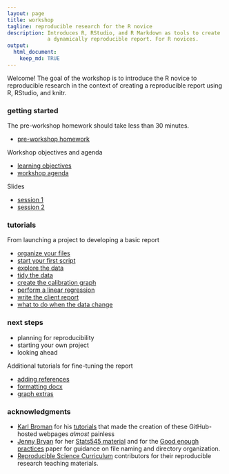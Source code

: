 ```yaml
---
layout: page
title: workshop
tagline: reproducible research for the R novice
description: Introduces R, RStudio, and R Markdown as tools to create
             a dynamically reproducible report. For R novices. 
output: 
  html_document:
    keep_md: TRUE
---
```


Welcome! The goal of the workshop is to introduce the R novice to reproducible research in the context of creating a reproducible report using R, RStudio, and knitr.  

### getting started

The pre-workshop homework should take less than 30 minutes. 

- [pre-workshop homework](pages/102_pre-hw.html) 

Workshop objectives and agenda

- [learning objectives](pages/101_objectives.html) 
- [workshop agenda](pages/103_agenda.html) 

Slides 

- [session 1](slides/slides_session_01.html) 
- [session 2](slides/slides_session_02.html) 

### tutorials 

From launching a project to developing a basic report

- [organize your files](pages/104_organize-files.html)
- [start your first script](pages/105_first-script.html)
- [explore the data](pages/109_explore-data.html)
- [tidy the data](pages/110_tidy-data.html)
- [create the calibration graph](pages/111_graph.html)
- [perform a linear regression](pages/112_regression.html) 
- [write the client report](pages/113_report.html) 
- [what to do when the data change](pages/117data-change.html)

### next steps 

- planning for reproducibility 
- starting your own project 
- looking ahead 

Additional tutorials for fine-tuning the report

- [adding references](pages/114_reference.html)
- [formatting docx](pages/115_formatting.html)
- [graph extras](pages/116_graph-extras.html)

### acknowledgments 

- [Karl Broman](http://kbroman.org) for his  [tutorials](http://kbroman.org/pages/tutorials.html) that made the creation of these GitHub-hosted webpages *almost* painless 
- [Jenny Bryan](https://github.com/jennybc) for her [Stats545 material](http://stat545.com/) and for the
[Good enough practices](https://swcarpentry.github.io/good-enough-practices-in-scientific-computing/) paper for guidance on file naming and directory organization. 
- [Reproducible Science  Curriculum](https://github.com/Reproducible-Science-Curriculum) contributors for their reproducible research  teaching materials.
